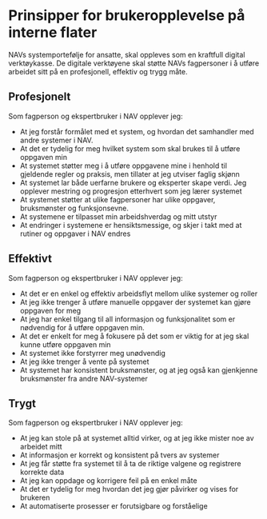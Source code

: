
# Prinsipper for brukeropplevelse på interne flater

<Ingress>
  NAVs systemportefølje for ansatte, skal oppleves som en kraftfull digital
  verktøykasse. De digitale verktøyene skal støtte NAVs fagpersoner i å utføre
  arbeidet sitt på en profesjonell, effektiv og trygg måte.
</Ingress>

## Profesjonelt

Som fagperson og ekspertbruker i NAV opplever jeg:

- At jeg forstår formålet med et system, og hvordan det samhandler med andre systemer i NAV.
- At det er tydelig for meg hvilket system som skal brukes til å utføre oppgaven min
- At systemet støtter meg i å utføre oppgavene mine i henhold til gjeldende regler og praksis, men tillater at jeg utviser faglig skjønn
- At systemet lar både uerfarne brukere og eksperter skape verdi. Jeg opplever mestring og progresjon etterhvert som jeg lærer systemet
- At systemet støtter at ulike fagpersoner har ulike oppgaver, bruksmønster og funksjonsevne.
- At systemene er tilpasset min arbeidshverdag og mitt utstyr
- At endringer i systemene er hensiktsmessige, og skjer i takt med at rutiner og oppgaver i NAV endres

## Effektivt

Som fagperson og ekspertbruker i NAV opplever jeg:

- At det er en enkel og effektiv arbeidsflyt mellom ulike systemer og roller
- At jeg ikke trenger å utføre manuelle oppgaver der systemet kan gjøre oppgaven for meg
- At jeg har enkel tilgang til all informasjon og funksjonalitet som er nødvendig for å utføre oppgaven min.
- At det er enkelt for meg å fokusere på det som er viktig for at jeg skal kunne utføre oppgaven min
- At systemet ikke forstyrrer meg unødvendig
- At jeg ikke trenger å vente på systemet
- At systemet har konsistent bruksmønster, og at jeg også kan gjenkjenne bruksmønster fra andre NAV-systemer

## Trygt

Som fagperson og ekspertbruker i NAV opplever jeg:

- At jeg kan stole på at systemet alltid virker, og at jeg ikke mister noe av arbeidet mitt
- At informasjon er korrekt og konsistent på tvers av systemer
- At jeg får støtte fra systemet til å ta de riktige valgene og registrere korrekte data
- At jeg kan oppdage og korrigere feil på en enkel måte
- At det er tydelig for meg hvordan det jeg gjør påvirker og vises for brukeren
- At automatiserte prosesser er forutsigbare og forståelige
